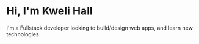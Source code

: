 # Hi, I'm Kweli Hall

I'm a Fullstack developer looking to build/design web apps, and learn new technologies
